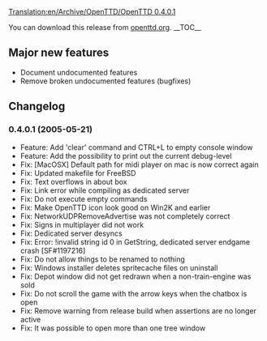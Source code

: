 [[Translation:en/Archive/OpenTTD/OpenTTD 0.4.0.1]]

{{en/Archive/OpenTTD/Navigation}}
{{en/Archive/OpenTTD/NaviPrevNext|prev=en/Archive/OpenTTD/OpenTTD 0.4.0|next=en/Archive/OpenTTD/OpenTTD 0.4.5|date=2005-05-21}}

You can download this release from [http://www.openttd.org/download-stable/0.4.0.1 openttd.org].
__TOC__

==Major new features==
* Document undocumented features
* Remove broken undocumented features (bugfixes)
==Changelog==
===0.4.0.1 (2005-05-21)===
* Feature: Add 'clear' command and CTRL+L to empty console window
* Feature: Add the possibility to print out the current debug-level
* Fix: [MacOSX] Default path for midi player on mac is now correct again
* Fix: Updated makefile for FreeBSD
* Fix: Text overflows in about box
* Fix: Link error while compiling as dedicated server
* Fix: Do not execute empty commands
* Fix: Make OpenTTD icon look good on Win2K and earlier
* Fix: NetworkUDPRemoveAdvertise was not completely correct
* Fix: Signs in multiplayer did not work
* Fix: Dedicated server desyncs
* Fix: Error: !invalid string id 0 in GetString, dedicated server endgame crash [SF#1197216]
* Fix: Do not allow things to be renamed to nothing
* Fix: Windows installer deletes spritecache files on uninstall
* Fix: Depot window did not get redrawn when a non-train-engine was sold
* Fix: Do not scroll the game with the arrow keys when the chatbox is open
* Fix: Remove warning from release build when assertions are no longer active
* Fix: It was possible to open more than one tree window